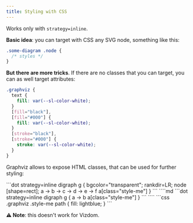 ```yaml
---
title: Styling with CSS
---
```



Works only with `strategy=inline`.

**Basic idea**: you can target with CSS any SVG node, something like this:

```css
.some-diagram .node {
  /* styles */
}
```

**But there are more tricks**. If there are no classes that you can target, you can as well target attributes:

```css
.graphviz {
  text {
    fill: var(--sl-color-white);
  }
  [fill="black"],
  [fill="#000"] {
    fill: var(--sl-color-white);
  }
  [stroke="black"],
  [stroke="#000"] {
    stroke: var(--sl-color-white);
  }
}
```

Graphviz allows to expose HTML classes, that can be used for further styling:

<Tabs>
  <TabItem label="Diagram">
```dot strategy=inline
digraph g {
  bgcolor="transparent";
  rankdir=LR;
  node [shape=rect];
  a -> b -> c -> d -> e -> f
  a[class="style-me"]
}
```
  </TabItem>
  <TabItem label="Markdown">
````md
```dot strategy=inline
digraph g {
  a -> b
  a[class="style-me"]
}
```
````
  </TabItem>
  <TabItem label="CSS">
```css
.graphviz .style-me path {
  fill: lightblue;
}
```
  </TabItem>
</Tabs>

**⚠️ Note**: this doesn't work for Vizdom.